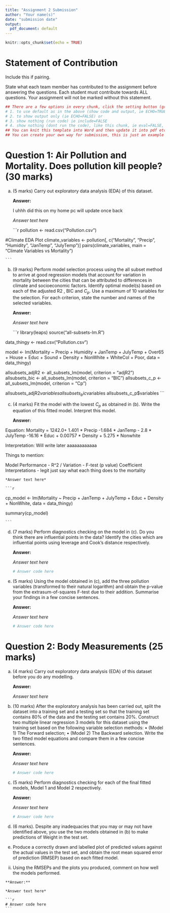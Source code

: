 ```yaml
---
title: "Assignment 2 Submission"
author: "Your name(s)"
date: "submission date"
output:
  pdf_document: default
---
```


```r
knitr::opts_chunk$set(echo = TRUE)
```

# Statement of Contribution

Include this if pairing.

State what each team member has contributed to the assignment before answering the questions. Each student must contribute towards ALL questions. Your assignment will not be marked without this statement.

```r
## There are a few options in every chunk, click the setting button (greyed) near the triangle:
# 1. to use default as in the above (show code and output, ie ECHO=TRUE) or 
# 2. to show output only (ie ECHO=FALSE) or
# 3. show nothing (run code) ie include=FALSE
# 4. show nothing (dont run the code), like this chunk, ie eval=FALSE, include=FALSE
## You can knit this template into Word and then update it into pdf etc..
## You can create your own way for submission, this is just an example if you are going to use Rmd.
```

# Question 1: Air Pollution and Mortality. Does pollution kill people? (30 marks)

(a) (5 marks) Carry out exploratory data analysis (EDA) of this dataset.

    **Answer:**
    
    I uhhh did this on my home pc will update once back

    *Answer text here*

    ```r
pollution <- read.csv("Pollution.csv")

#Climate EDA Plot
climate_variables <- pollution[, c("Mortality", "Precip", "Humidity", "JanTemp", "JulyTemp")]
pairs(climate_variables, main = "Climate Variables vs Mortality")




    ```

(b) (9 marks) Perform model selection process using the all subset method to arrive at good regression models that account for variation in mortality between the cities that can be attributed to differences in climate and socioeconomic factors. Identify optimal model(s) based on each of the adjusted R2 , BIC and $C_p$. Use a maximum of 10 variables for the selection. For each criterion, state the number and names of the selected variables.

    **Answer:**

    *Answer text here*

    ```r
library(leaps)
source("all-subsets-lm.R")
  
data_thingy <- read.csv("Pollution.csv")

model <- lm(Mortality ~ Precip + Humidity + JanTemp + JulyTemp + 
                          Over65 + House + Educ + Sound + Density +
                          NonWhite + WhiteCol + Poor,
            data = data_thingy)

allsubsets_adjR2 <- all_subsets_lm(model, criterion = "adjR2")
allsubsets_bic   <- all_subsets_lm(model, criterion = "BIC")
allsubsets_c_p   <- all_subsets_lm(model, criterion = "Cp")

allsubsets_adjR2$variables
allsubsets_bic$variables
allsubsets_c_p$variables
    ```
    

(c) (4 marks) Fit the model with the lowest $C_p$ as obtained in (b). Write the equation of this fitted model. Interpret this model.

    **Answer:**

Equation: Mortality = 1242.0+  1.401 * Precip -1.684 * JanTemp - 2.8 * JulyTemp -16.16 * Educ + 0.00757 * Density + 5.275 * Nonwhite

Interpretation: Will write later aaaaaaaaaaaa

Things to mention: 

  Model Performance
    - R^2 / Variation
    - F-test (p value)
  Coefficient Interpretations 
    - legit just say what each thing does to the mortality
    
    *Answer text here*

    ```r
cp_model <- lm(Mortality ~ Precip + JanTemp + JulyTemp + Educ + Density + NonWhite, data = data_thingy)
    
summary(cp_model)


    ```

(d) (7 marks) Perform diagnostics checking on the model in (c). Do you think there are influential points in the data? Identify the cities which are influential points using leverage and Cook’s distance respectively.

    **Answer:**

    *Answer text here*

    ```r
    # Answer code here
    ```

(e) (5 marks) Using the model obtained in (c), add the three pollution variables (transformed to their natural logarithm) and obtain the p-value from the extrasum-of-squares F-test due to their addition. Summarise your findings in a few concise sentences.

    **Answer:**

    *Answer text here*

    ```r
    # Answer code here
    ```

# Question 2: Body Measurements (25 marks)

(a) (4 marks) Carry out exploratory data analysis (EDA) of this dataset before you do any modelling.

    **Answer:**

    *Answer text here*

(b) (10 marks) After the exploratory analysis has been carried out, split the dataset into a training set and a testing set so that the training set contains 80% of the data and the testing set contains 20%. Construct two multiple linear regression 3 models for this dataset using the training set based on the following variable selection methods: • (Model 1) The Forward selection; • (Model 2) The Backward selection. Write the two fitted model equations and compare them in a few concise sentences.

    **Answer:**

    *Answer text here*

    ```r
    # Answer code here
    ```

(c) (5 marks) Perform diagnostics checking for each of the final fitted models, Model 1 and Model 2 respectively.

    **Answer:**

    *Answer text here*

    ```r
    # Answer code here
    ```

(d) (6 marks). Despite any inadequacies that you may or may not have identified above, you use the two models obtained in (b) to make predictions of Weight in the test set.

(e) Produce a correctly drawn and labelled plot of predicted values against the actual values in the test set, and obtain the root mean squared error of prediction (RMSEP) based on each fitted model.

<!-- -->

(ii) Using the RMSEPs and the plots you produced, comment on how well the models performed.

````         
**Answer:**

*Answer text here*

```r
# Answer code here
```
````
